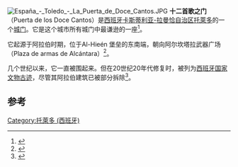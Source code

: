 [[File:España_-_Toledo_-_La_Puerta_de_Doce_Cantos.JPG|thumb]]
'''十二首歌之门'''（Puerta de los Doce Cantos）是[[西班牙|西班牙]][[卡斯蒂利亚-拉曼恰自治区|卡斯蒂利亚-拉曼恰自治区]][[托萊多_(西班牙)|托萊多]]的一个[[城门|城门]]。它是这个城市所有城门中最谦逊的一座<ref>{{cite web|author=toledo-turismo.com|title=Doce Cantos Gate|url=http://www.toledo-turismo.com/en/puerta-de-doce-cantos_267|accessdate=2020-09-01|archive-date=2017-03-02|archive-url=https://web.archive.org/web/20170302032030/http://www.toledo-turismo.com/en/puerta-de-doce-cantos_267|dead-url=no}}</ref>。

它起源于阿拉伯时期，位于Al-Hieén 堡垒的东南端，朝向阿尔坎塔拉武器广场（Plaza de armas de Alcántara）<ref>{{cite book|author=Julio Porres Martín|title=Temas Toledanos|url=http://amigosderollopaterson.org/pdf/visitas/Puertas_y_Murallas.pdf|publisher=Diputación Provincial de Toledo|page=42|access-date=2020-09-01|archive-date=2016-02-22|archive-url=https://web.archive.org/web/20160222042616/http://www.amigosderollopaterson.org/pdf/visitas/Puertas_y_Murallas.pdf|dead-url=no}}</ref>。

几个世纪以来，它一直被围起来。但在20世纪20年代修复时，被列为[[西班牙国家文物古迹|西班牙国家文物古迹]]，尽管其阿拉伯建筑已被部分拆除<ref>{{cite web|title=Doce Cantos Gate|url=http://ciudaddelastresculturastoledo.blogspot.com/2014/04/puerta-de-los-doce-cantos.html|accessdate=2020-09-01|archive-date=2019-09-14|archive-url=https://web.archive.org/web/20190914230610/http://ciudaddelastresculturastoledo.blogspot.com/2014/04/puerta-de-los-doce-cantos.html|dead-url=no}}</ref>。

==参考==
{{reflist}}
[[Category:托萊多_(西班牙)|Category:托萊多 (西班牙)]]